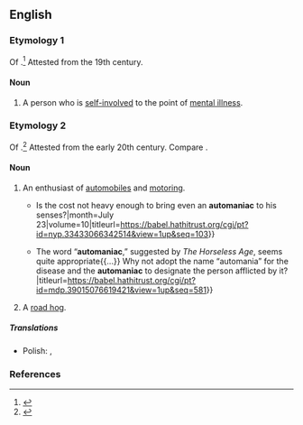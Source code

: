 ==English==

===Etymology 1===
Of {{affix|en|auto-|-maniac|t1=oneself|t2=one who experiences obsession}}.<ref>{{R:OED Online|entry=automaniac|pos=''n.''{{sup|1}}|noformat=1|id=277100|date=March 2018}}</ref> Attested from the 19th century.

====Noun====
{{en-noun}}

# A person who is [[self-involved]] to the point of [[mental illness]].

===Etymology 2===
Of {{affix|en|auto|-maniac|t1=automobile|t2=one who experiences obsession}}.<ref>{{R:OED Online|entry=automaniac|pos=''n.''{{sup|2}}|noformat=1|id=310218|date=March 2018}}</ref> Attested from the early 20th century. Compare {{m|en|automania}}.

====Noun====
{{en-noun}}

# An enthusiast of [[automobile]]s and [[motoring]].
#* {{quote-journal|en|1902||Record Breaking ‘Tours’|The Horseless Age||81|A foolish dissipation, ending in broken rest, depleted purses, broken laws, broken automobiles, and broken bones.{{...}} Is the cost not heavy enough to bring even an '''automaniac''' to his senses?|month=July 23|volume=10|titleurl=https://babel.hathitrust.org/cgi/pt?id=nyp.33433066342514&view=1up&seq=103}}
#* {{quote-journal|en|1902||The Automaniac|Massachusetts Medical Journal||551|There seems to be need of a term to designate these new terrors of our streets, those speed crazed paranoiacs who are now doing so much to bring the automobile into disrepute.{{...}} The word “'''automaniac''',” suggested by ''The Horseless Age'', seems quite appropriate{{...}} Why not adopt the name “automania” for the disease and the '''automaniac''' to designate the person afflicted by it?|titleurl=https://babel.hathitrust.org/cgi/pt?id=mdp.39015076619421&view=1up&seq=581}}
# A [[road hog]].

=====Translations=====
{{trans-top|an enthusiast of automobiles and motoring}}
{{trans-mid}}
* Polish: {{t|pl|automaniak|m}}, {{t|pl|automaniaczka|f}}
{{trans-bottom}}

===References===
<references/>